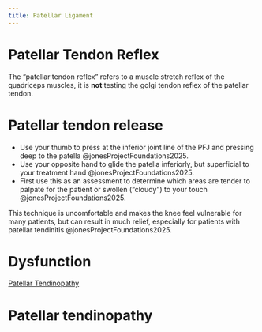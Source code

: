 ```yaml
---
title: Patellar Ligament
---
```






# Patellar Tendon Reflex {#reflex}

The "patellar tendon reflex" refers to a muscle stretch reflex of the quadriceps muscles, it is **not** testing the golgi tendon reflex of the patellar tendon.


# Patellar tendon release {#release}

- Use your thumb to press at the inferior joint line of the PFJ and pressing deep to the patella @jonesProjectFoundations2025.
- Use your opposite hand to glide the patella inferiorly, but superficial to your treatment hand @jonesProjectFoundations2025.
- First use this as an assessment to determine which areas are tender to palpate for the patient or swollen ("cloudy") to your touch @jonesProjectFoundations2025.

::: {.callout-caution}
This technique is uncomfortable and makes the knee feel vulnerable for many patients, but can result in much relief, especially for patients with patellar tendinitis @jonesProjectFoundations2025.
:::

# Dysfunction

[Patellar Tendinopathy]({{< var ref-patellar-tendon.tendinopathy >}})



# Patellar tendinopathy {#tendinopathy}